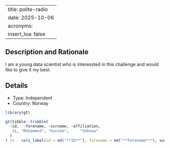 
---
title: polite-radio
date: 2025-10-06
acronyms:
  insert_loa: false
---

## Description and Rationale

I am a young data scientist who is interessted in this challenge and would like to give it my best.

## Details

* Type: Independent
* Country: Norway

```r
library(gt)

gt(tibble::tribble(
  ~id,  ~forename, ~surname, ~affiliation,
   1L, "Mohammed", "Guniem",     "Unknow"
  )
) |>   cols_label(id = md("**ID**"), forename = md("**Forename**"), surname ~ md("**Surname**"), affiliation ~ md("**Affiliation**"))
```
